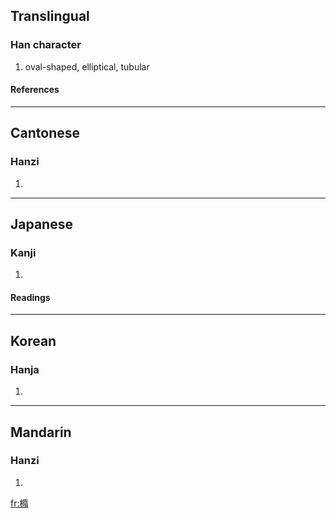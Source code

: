 {{see|椭|楕}}

==Translingual==
===Han character===
{{Han char|rn=75|rad=木|as=12|sn=16|four=4492<sub>7</sub>|canj=木弓中月 (DNLB)}}
# oval-shaped, elliptical, tubular
====References====
{{Han ref|kx=0554.120|dkj=15565|dj=0943.030|hdz=21285.070|uh=6A62|ud=27234|bh=BEF2|bd=48882}}

----
==Cantonese==
===Hanzi===
{{yue-hanzi|jyut=|y=to5}}
# {{defn|Cantonese}}

----
==Japanese==
===Kanji===
{{ja-kanji|grade=|rs=木12}}
# {{defn|Japanese}} 
====Readings====
{{ja-readings|on=[[だ]] (da)|kun=[[こばんが]] (kobanga)}}

----
==Korean==
===Hanja===
{{ko-hanja|hangeul=타|eumhun=|rv=ta|mr=t'a|y=tha}}
# {{defn|Korean}}

----
==Mandarin==
===Hanzi===
{{cmn-hanzi|sim=椭|pin=[[tuǒ]] ([[tuo3]])|wg=t'o<sup>3</sup>}}
# {{defn|Mandarin}}

[[fr:橢]]